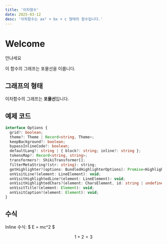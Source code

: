 ```yaml
---
title: '이차함수'
date: 2025-03-12
desc: '이차함수는 ax² + bx + c 형태의 함수입니다.'
---
```


# Welcome

안냐세요

이 함수의 그래프는 포물선을 이룹니다.

## 그래프의 형태

이차함수의 그래프는 **포물선**입니다.

## 예제 코드

```typescript
interface Options {
  grid?: boolean;
  theme?: Theme | Record<string, Theme>;
  keepBackground?: boolean;
  bypassInlineCode?: boolean;
  defaultLang?: string | { block?: string; inline?: string };
  tokensMap?: Record<string, string>;
  transformers?: ShikiTransformer[];
  filterMetaString?(str: string): string;
  getHighlighter?(options: BundledHighlighterOptions): Promise<Highlighter>;
  onVisitLine?(element: LineElement): void;
  onVisitHighlightedLine?(element: LineElement): void;
  onVisitHighlightedChars?(element: CharsElement, id: string | undefined): void;
  onVisitTitle?(element: Element): void;
  onVisitCaption?(element: Element): void;
}
```

## 수식

Inline 수식: $ E = mc^2 $

$$ 1 + 2 = 3 $$
